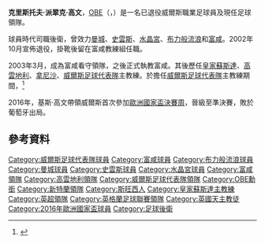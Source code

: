 {{noteTA|G1=足球|G2=EPL|G3=西甲|G4=uefa
|1=zh-cn:克里斯·科尔曼;zh-tw:克里斯·科爾曼;zh-hk:基斯·高文;
|2=zh-cn:拉里萨; zh-hk:拿尼沙;
|3=zh-cn:克里斯托弗;zh-hk:基斯杜化;zh-tw:克里斯托夫;
|4=zh-cn:科尔曼;zh-tw:科爾曼;zh-hk:高文;
|5=zh-cn:帕特里克;zh-tw:派翠克;
}}
{{Infobox football biography
| name           = 基斯·高文<br />Chris Coleman<br /><small>[[大英帝國勳章|OBE]]</small>
| image          = AUT vs. WAL 2016-10-06 (097).jpg
| image_size     = 200
| caption        = 
| fullname       = Christopher Patrick Coleman<ref name="Sociedad">{{cite web|url=http://www.bdfutbol.com/en/p/l7366.html?temp=2007-08|title=Coleman: Christopher Patrick Coleman: Matches: 2007–08|publisher=BDFutbol|accessdate=11 July 2015|archive-date=2016-03-04|archive-url=https://web.archive.org/web/20160304112948/http://www.bdfutbol.com/en/p/l7366.html?temp=2007-08|dead-url=no}}</ref>
| birth_date     = {{birth date and age|1970|6|10|df=y}}<ref name="Hugman2001-02">{{cite book
 | editor-first = Barry J.
 | editor-last = Hugman
 | title = The 2001–2002 Official PFA Footballers Factfile
 | url = https://archive.org/details/20012002official0000unse
 | year = 2001
 | publisher = AFS
 | location = London
 | isbn = 9-780946-531349
 | page = [https://archive.org/details/20012002official0000unse/page/65 65] }}</ref>
| birth_place    = 威爾斯[[史雲斯|史雲斯]]
| height         = {{convert|6|ft|2|in|m|abbr=on}}<ref name="Hugman2001-02"/>
| position       = 後衛
| currentclub    = 
| youthyears1    = {{0|0000}}–1986
| youthclubs1    = [[曼城足球會|曼城]]
| years1         = 1986–1987
| years2         = 1987–1991
| years3         = 1991–1995
| years4         = 1995–1997
| years5         = 1997–2002
| clubs1         = [[曼城足球會|曼城]]
| clubs2         = [[史雲斯足球會|史雲斯]]
| clubs3         = [[水晶宮足球會|水晶宮]]
| clubs4         = [[布力般流浪足球會|布力般流浪]]
| clubs5         = [[富咸足球會|富咸]]
| caps1= 0   |goals1=0
| caps2= 160 |goals2=2
| caps3= 154 |goals3=13
| caps4= 28  |goals4=0
| caps5= 136 |goals5=8
| totalcaps      = 478
| totalgoals     = 23
| nationalyears1 = 1992–2002
| nationalteam1  = [[威爾斯足球代表隊|威爾斯]]
| nationalcaps1  = 32
| nationalgoals1 = 4
| manageryears1  = 2003–2007
| manageryears2  = 2007–2008
| manageryears3  = 2008–2010
| manageryears4  = 2011–2012
| manageryears5  = 2012–2017
| manageryears6  = 2017–2018
| manageryears7  = 2018–2019
| managerclubs1  = [[富咸足球會|富咸]]
| managerclubs2  = [[皇家蘇斯達|皇家蘇斯達]]
| managerclubs3  = [[高雲地利足球會|高雲地利]]
| managerclubs4  = [[拿尼沙體育會|拿尼沙]]
| managerclubs5  = [[威爾斯足球代表隊|威爾斯]]
| managerclubs6  = [[桑德蘭足球俱樂部|桑德蘭]]
| managerclubs7  = [[河北华夏幸福足球俱乐部|河北华夏幸福]]}}
'''克里斯托夫·派翠克·高文'''，[[英帝國官佐勳章|OBE]]（{{lang-en|Christopher Patrick Coleman}}，{{bd|1970年|6月10日|||Coleman, Chris}}）是一名已退役威爾斯職業足球員及現任足球領隊。

球員時代司職後衛，曾效力[[曼城足球會|曼城]]、[[史雲斯足球會|史雲斯]]、[[水晶宮足球會|水晶宮]]、[[布力般流浪足球會|布力般流浪]]和[[富咸足球會|富咸]]。2002年10月宣佈退役，掛靴後留在富咸教練組任職。

2003年3月，成為富咸看守領隊，之後正式執教富咸。其後歷任[[皇家蘇斯達|皇家蘇斯達]]、[[高雲地利足球會|高雲地利]]、[[拿尼沙體育會|拿尼沙]]、[[威爾斯足球代表隊|威爾斯足球代表隊]]主教練。於擔任[[威爾斯足球代表隊|威爾斯足球代表隊]]主教練期間，<ref>{{Cite web |url=http://paper.wenweipo.com/2012/01/20/SP1201200057.htm |title=足壇雜錦：基斯高文接掌威爾斯 |accessdate=2015-10-15 |archive-date=2016-03-04 |archive-url=https://web.archive.org/web/20160304060145/http://paper.wenweipo.com/2012/01/20/SP1201200057.htm |dead-url=no }}</ref>

2016年，基斯·高文帶領威爾斯首次參加[[2016年歐洲國家盃|歐洲國家盃決賽周]]，晉級至準決賽，敗於葡萄牙出局。

==參考資料==
{{reflist}}
{{2018年中超分类名单河北}}
{{新特蘭領隊}}
{{高雲地利領隊}}
{{2016年歐洲國家盃威爾斯參賽名單}}
{{DEFAULTSORT:Coleman, Chris}}
[[Category:威爾斯足球代表隊球員|Category:威爾斯足球代表隊球員]]
[[Category:富咸球員|Category:富咸球員]]
[[Category:布力般流浪球員|Category:布力般流浪球員]]
[[Category:曼城球員|Category:曼城球員]]
[[Category:史雲斯球員|Category:史雲斯球員]]
[[Category:水晶宮球員|Category:水晶宮球員]]
[[Category:富咸領隊|Category:富咸領隊]]
[[Category:高雲地利領隊|Category:高雲地利領隊]]
[[Category:威爾斯足球代表隊領隊|Category:威爾斯足球代表隊領隊]]
[[Category:OBE勳銜|Category:OBE勳銜]]
[[Category:新特蘭領隊|Category:新特蘭領隊]]
[[Category:斯旺西人|Category:斯旺西人]]
[[Category:皇家蘇斯達主教練|Category:皇家蘇斯達主教練]]
[[Category:英超領隊|Category:英超領隊]]
[[Category:英格蘭足球聯賽領隊|Category:英格蘭足球聯賽領隊]]
[[Category:英國天主教徒|Category:英國天主教徒]]
[[Category:2016年歐洲國家盃球員|Category:2016年歐洲國家盃球員]]
[[Category:足球後衛|Category:足球後衛]]